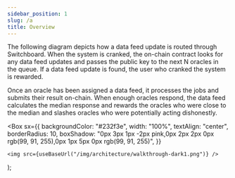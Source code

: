 ```yaml
---
sidebar_position: 1
slug: /a
title: Overview
---
```


The following diagram depicts how a data feed update is routed through Switchboard. When the system is cranked, the on-chain contract looks for any data feed updates and passes the public key to the next N oracles in the queue. If a data feed update is found, the user who cranked the system is rewarded.

Once an oracle has been assigned a data feed, it processes the jobs and submits their result on-chain. When enough oracles respond, the data feed calculates the median response and rewards the oracles who were close to the median and slashes oracles who were potentially acting dishonestly.


  <Box
    sx={{
      backgroundColor: "#232f3e",
      width: "100%",
      textAlign: "center",
      borderRadius: 10,
      boxShadow:
        "0px 3px 1px -2px pink,0px 2px 2px 0px rgb(99, 91, 255),0px 1px 5px 0px rgb(99, 91, 255)",
    }}
  >
    <img src={useBaseUrl("/img/architecture/walkthrough-dark1.png")} />
  </Box>
);

<ArchitectureDiagram />
